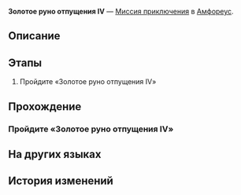 {{Дополнить|Диалоги.}}
{{Миссия Инфобокс
|id              = 8030113
|Название        = 
|Изображение     = Миссия Освоения Золотое руно отпущения IV.png
|Тип             = Миссия приключения
|События         = 
|Глава           = 
|Условия         = 
|Персонажи       = Первопроходец
|СтартЛокация    = Золотое руно отпущения IV
|Мир             = Амфореус
|Локации         = Золотое руно отпущения IV
|Предыдущая      = 
|Следующая       = 
|Награды         = 
}}
'''Золотое руно отпущения IV''' — [[Миссия приключения]] в [[Амфореус]].

==Описание==
{{Описание|<!--официальное описание из Перекрёстка судеб-->}}

==Этапы==
# Пройдите «Золотое руно отпущения IV»

==Прохождение==
{{Дополнить}}

===Пройдите «Золотое руно отпущения IV»===
{{Описание миссии|локация=Золотое руно отпущения IV|Все комнаты гипогея надёжно запечатаны. Эта находится под защитой золотого руна отпущения. Продолжить путь можно, лишь пройдя испытание.}}
{{Диалог Начало}}

{{Диалог Конец}}

==На других языках==
{{На других языках
|en   = Golden Scapegoat: Room IV
|zhs  = 黄金替罪羊-房间Ⅳ
|zht  = 黃金替罪羔羊-房間Ⅳ
|ja   = 黄金のスケープゴート：部屋IV
|ko   = 황금 희생양-방Ⅳ
|es   = Chivo expiatorio dorado: sala IV
|fr   = Salle IV du Bouc émissaire doré
|ru   = Золотое руно отпущения IV
|th   = แพะรับบาปทองคำ: ห้อง IV
|vi   = Con Dê Gánh Tội Vàng: Phòng IV
|de   = Goldener Sündenbock: Raum IV
|id   = Kambing Hitam Emas: Ruangan IV
|pt   = Bode Expiatório Dourado: Sala IV
}}

==История изменений==
{{История изменений|3.0}}
